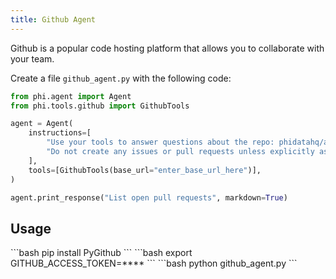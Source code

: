 ```yaml
---
title: Github Agent
---
```


Github is a popular code hosting platform that allows you to collaborate with your team.

Create a file `github_agent.py` with the following code:

```python github_agent.py
from phi.agent import Agent
from phi.tools.github import GithubTools

agent = Agent(
    instructions=[
        "Use your tools to answer questions about the repo: phidatahq/agno",
        "Do not create any issues or pull requests unless explicitly asked to do so",
    ],
    tools=[GithubTools(base_url="enter_base_url_here")],
)

agent.print_response("List open pull requests", markdown=True)
```

## Usage

<Steps>
  <Snippet file="create-venv-step.mdx" />

  <Step title="Install libraries">
    ```bash
    pip install PyGithub
    ```
  </Step>

  <Step title="Set environment variables">
    ```bash
    export GITHUB_ACCESS_TOKEN=****
    ```
  </Step>

  <Step title="Run the agent">
    ```bash
    python github_agent.py
    ```
  </Step>
</Steps>
